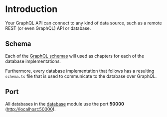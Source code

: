 # Introduction

Your GraphQL API can connect to any kind of data source, such as a remote REST (or even GraphQL) API or database.

## Schema

Each of the [GraphQL schemas](/get-started#schema) will used as chapters for each of the database implementations.

Furthermore, every database implementation that follows has a resulting `schema.ts` file that is used to communicate to the database over GraphQL.

## Port

All databases in the [database](/database) module use the port **50000** ([http://localhost:50000](http://localhost:50000)).
